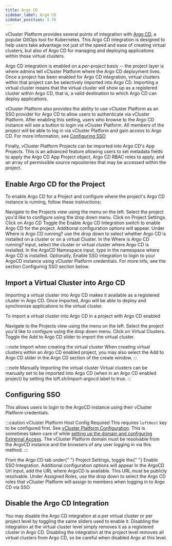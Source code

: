 ```yaml
---
title: Argo CD
sidebar_label: Argo CD
sidebar_position: 3.70
---
```



vCluster Platform provides several points of integration with [Argo CD](https://argo-cd.readthedocs.io/), a popular GitOps tool
for Kubernetes. This Argo CD integration is designed to help users take advantage not just of the speed and ease of
creating virtual clusters, but also of Argo CD for managing and deploying applications within those virtual clusters.

Argo CD integration is enabled on a _per-project_ basis -- the project layer is where admins tell vCluster Platform where the
Argo CD deployment lives. Once a project has been enabled for Argo CD integration, virtual clusters within that
project can be selectively imported into Argo CD. Importing a virtual cluster means that the virtual cluster will
show up as a registered cluster within Argo CD, that is, a valid destination to which Argo CD can deploy applications.

vCluster Platform also provides the ability to use vCluster Platform as an SSO provider for Argo CD to allow users to authenticate via vCluster Platform.
After enabling this setting, users who browse to the Argo CD instance will see a button to login via vCluster Platform. All
members of the project will be able to log in via vCluster Platform and gain access to Argo CD. For more information, see
[Configuring SSO](#configuring-sso)

Finally, vCluster Platform Projects can be imported into Argo CD's App Projects. This is an advanced feature allowing users to
set metadata fields to apply the Argo CD App Project object, Argo CD RBAC roles to apply, and an array of
permissible source repositories that may be accessed within the project.

## Enable Argo CD for the Project

To enable Argo CD for a Project and configure where the project's Argo CD instance is running, follow these instructions:

<Flow id="create-vcluster-template-ui">
  <Step>
    Navigate to the <NavStep>Projects</NavStep> view using the menu on the left.
  </Step>
  <Step>
    Select the project you'd like to configure using the drop down menu.
  </Step>
  <Step>
    Click on <NavStep>Project Settings</NavStep>.
  </Step>
  <Step>
    Click on <NavStep>Argo CD</NavStep>
  </Step>
  <Step>
    Toggle the <Label>Enable Argo CD Integration</Label> switch to enable Argo
    CD for the project. Additional configuration options will appear.
  </Step>
  <Step>
    Under <Label>Where is Argo CD running?</Label> use the drop down to select
    whether Argo CD is installed on a cluster or on a virtual Cluster.
  </Step>
  <Step>
    In the <Label>Where is Argo CD running?</Label> input, select the cluster or
    virtual cluster where Argo CD is installed.
  </Step>
  <Step>
    In the <Label>ArgoCD Namespace</Label> input, type in the namespace where
    Argo CD is installed.
  </Step>
  <Step>
    Optionally, Enable SSO integration to login to your ArgoCD instance using
    vCluster Platform credentials. For more info, see the section Configuring SSO
    section below.
  </Step>
</Flow>

## Import a Virtual Cluster into Argo CD

Importing a virtual cluster into Argo CD makes it available as a registered cluster in Argo CD. Once imported, Argo
will be able to deploy and synchronize applications to the virtual cluster.

To import a virtual cluster into Argo CD in a project with Argo CD enabled

<Flow id="create-vcluster-template-ui">
  <Step>
    Navigate to the <NavStep>Projects</NavStep> view using the menu on the left.
  </Step>
  <Step>
    Select the project you'd like to configure using the drop down menu.
  </Step>
  <Step>
    Click on <NavStep>Virtual Clusters</NavStep>.
  </Step>
  <Step>
    Toggle the <Label>Add to Argo CD</Label> slider to import the virtual
    cluster.
  </Step>
</Flow>

:::note Import when creating the virtual cluster
When creating virtual clusters within an Argo CD enabled project, you may also select the Add to Argo CD slider in
the Argo CD section of the create window.
:::

:::note Manually Importing the virtual cluster
Virtual clusters can be manually set to be imported into Argo CD (when in an Argo CD enabled project) by setting the
loft.sh/import-argocd label to true.
:::

## Configuring SSO

This allows users to login to the ArgoCD instance using their vCluster Platform credentials.

:::caution vCluster Platform Host Config Required
This requires `loftHost` key to be configured first. See [vCluster Platform Configuration](/platform/admin/config.mdx).
This is sometimes taken care of while [setting up the domain and configuring Extrernal Access](/platform/get-started/domain.mdx).
The vCluster Platform domain must be resolvable from the ArgoCD instance and the browsers of any user logging in via this method.
:::

<Flow id="create-vcluster-template-ui">
  <Step>
    From the <NavStep>Argo CD</NavStep> tab under{" "}
    <NavStep>Project Settings</NavStep>, toggle the{" "}
    <Label>Enable SSO Integration</Label>. Additional configuration options will
    appear
  </Step>
  <Step>
    In the <Label>ArgoCD Url</Label> input, add the URL where ArgoCD is
    available. This URL must be publicly resolvable.
  </Step>
  <Step>
    Under <Label>Assigned Roles</Label>, use the drop down to select the Argo CD
    roles that vCluster Platform will assign to members when logging in to Argo CD
    via SSO
  </Step>
</Flow>

## Disable the Argo CD Integration

You may disable the Argo CD integration at a per virtual cluster or per project level by toggling the same sliders
used to enable it. Disabling the integration at the virtual cluster level simply removes it as a registered cluster
in Argo CD. Disabling the integration at the project level removes all virtual clusters from Argo CD, so be careful
when disabled Argo at this level.
